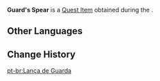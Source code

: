 {{Item Infobox
|id           = 120926
|image        = Item Guard's Spear.png
|type         = Quest Items
|description  = A long spear wielded by Constellation Metropole guards. Well-centered and elegant, you could throw it from ground level and strike down a flying dragon.
|source1      = [[Narration Footnotes]]
|event        = Summertide Scales and Tales
}}
'''Guard's Spear''' is a [[Quest Item]] obtained during the {{Quest|Narration Footnotes}}.

==Other Languages==
{{Other Languages|default_hidden=1
|en      = Guard's Spear
|zhs     = 卫兵长矛
|zhs_rm  = 
|zht     = 衛兵長矛
|zht_rm  = 
|ja      = 衛兵の槍
|ja_rm   = Eihei no Yari
|ko      = 경비병의 창
|ko_rm   = 
|es      = Lanza de guardia
|fr      = Lance de garde
|ru      = Копьё стражника
|th      = หอกของทหารยาม
|th_rm   = 
|vi      = Giáo Dài Vệ Binh
|de      = Speer der Wache
|id      = Tombak Pengawal
|pt      = Lança de Guarda
|tr      = Muhafız Mızrağı
|it      = Lancia della guardia
}}

==Change History==
{{Change History|4.8}}
[[pt-br:Lança de Guarda]]